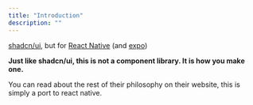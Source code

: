 ```yaml
---
title: "Introduction"
description: ""
---
```


[shadcn/ui](https://ui.shadcn.com/), but for [React Native](https://reactnative.dev/) (and [expo](https://expo.dev/))

**Just like shadcn/ui, this is not a component library. It is how you make one.**

You can read about the rest of their philosophy on their website, this is simply a port to react native.
